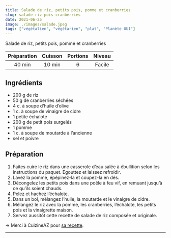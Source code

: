 ```yaml
---
title: Salade de riz, petits pois, pomme et cranberries
slug: salade-riz-pois-cranberries
date: 2021-06-25
image: ./images/salade.jpeg
tags: ["végétalien", "végétarien", "plat", "Planète OUI"]
---
```


<StyledParagraph>Salade de riz, petits pois, pomme et cranberries</StyledParagraph>

| Préparation | Cuisson | Portions | Niveau |
| :-: | :-: | :-: | :-: |
| 40 min | 10 min | 6 | Facile |

## Ingrédients
- <ListItem>200 g de riz </ListItem>
- <ListItem>50 g de cranberries séchées</ListItem>
- <ListItem>4 c. à soupe d’huile d’olive</ListItem>
- <ListItem>1 c. à soupe de vinaigre de cidre</ListItem>
- <ListItem>1 petite échalote</ListItem>
- <ListItem>200 g de petit pois surgelés</ListItem>
- <ListItem>1 pomme</ListItem>
- <ListItem>1 c. à soupe de moutarde à l’ancienne</ListItem>
- <ListItem>sel et poivre</ListItem>

## Préparation

1. Faites cuire le riz dans une casserole d’eau salée à ébullition selon les instructions du paquet. Egouttez et laissez refroidir.
2. Lavez la pomme, épépinez-la et coupez-la en dés.
3. Décongelez les petits pois dans une poêle à feu vif, en remuant jusqu’à ce qu’ils soient chauds.
4. Pelez et hachez l’échalote.
5. Dans un bol, mélangez l’huile, la moutarde et le vinaigre de cidre.
6. Mélangez le riz avec la pomme, les cranberries, l’échalote, les petits pois et la vinaigrette maison.
7. Servez aussitôt cette recette de salade de riz composée et originale.

&rightarrow; Merci à CuizineAZ pour [sa recette](https://www.cuisineaz.com/recettes/salade-de-riz-sucree-salee-petits-pois-pomme-et-cranberries-96653.aspx).

---
